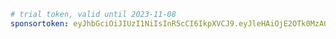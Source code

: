 ```yaml title="evcc.yaml"
# trial token, valid until 2023-11-08
sponsortoken: eyJhbGciOiJIUzI1NiIsInR5cCI6IkpXVCJ9.eyJleHAiOjE2OTk0MzA0MDAsImlhdCI6MTY5ODIyMDgwMCwiaXNzIjoiZXZjYy5pbyIsInN1YiI6IlRyaWFsIFNwb25zb3JzaGlwIPCfkKUiLCJzcGUiOnRydWUsInNyYyI6Im1hIn0.PS50K_CsNtW-Ss6XrAYPQsanC7T-8upJKKOehxmWym4
```
